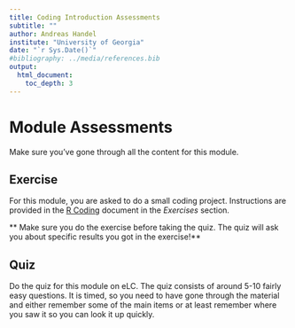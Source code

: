 ---
title: Coding Introduction Assessments 
subtitle: ""
author: Andreas Handel
institute: "University of Georgia"
date: "`r Sys.Date()`"
#bibliography: ../media/references.bib
output: 
  html_document:
    toc_depth: 3
---

# Module Assessments

Make sure you've gone through all the content for this module.

## Exercise

For this module, you are asked to do a small coding project. Instructions are provided in the [R Coding](./Exercise_Coding.html) document in the _Exercises_ section.


** Make sure you do the exercise before taking the quiz. The quiz will ask you about specific results you got in the exercise!**


## Quiz

Do the quiz for this module on eLC. The quiz consists of around 5-10 fairly easy questions. It is timed, so you need to have gone through the material and either remember some of the main items or at least remember where you saw it so you can look it up quickly.

